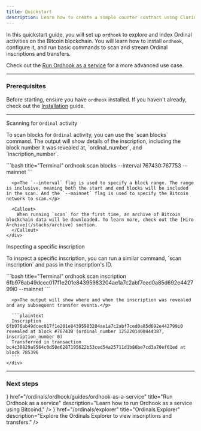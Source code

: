 ```yaml
---
title: Quickstart
description: Learn how to create a simple counter contract using Clarinet.
---
```



In this quickstart guide, you will set up `ordhook` to explore and index Ordinal activities on the Bitcoin blockchain. You will learn how to install `ordhook`, configure it, and run basic commands to scan and stream Ordinal inscriptions and transfers.

Check out the [Run Ordhook as a service](/ordinals/ordhook/guides/ordhook-as-a-service) for a more advanced use case.

---

### Prerequisites

Before starting, ensure you have `ordhook` installed. If you haven't already, check out the [Installation](/ordinals/ordhook/installation) guide.

---

<div className='steps space-y-10'>
  <Step>
    <div className="flex flex-col space-y-3">
      <div className="w-full">
        <p className='text-lg font-bold m-0 dark:text-primary-foreground'>Scanning for <code className='text-lg'>Ordinal</code> activity</p>
        <div className='flex flex-col space-y-0'>
          <p>To scan blocks for <code>Ordinal</code> activity, you can use the `scan blocks` command. The output will show details of the inscription, including the block number it was revealed at, `ordinal_number`, and `inscription_number`.</p>
        </div>
      </div>
      <div className="w-full">
        ```bash title="Terminal"
        ordhook scan blocks --interval 767430:767753 --mainnet
        ```
      </div>

      <p>The `--interval` flag is used to specify a block range. The range is inclusive, meaning both the start and end blocks will be included in the scan. And the `--mainnet` flag is used to specify the Bitcoin network to scan.</p>
    
      <Callout>
        When running `scan` for the first time, an archive of Bitcoin blockchain data will be downloaded. To learn more, check out the [Hiro Archive](/stacks/archive) section.
      </Callout>
    </div>
  </Step>

  <Step>
    <div className="flex flex-col space-y-3">
      <div className="w-full">
        <p className='text-lg font-bold m-0 dark:text-primary-foreground'>Inspecting a specific inscription</p>
        <p>To inspect a specific inscription, you can run a similar command, `scan inscription` and pass in the inscription's ID.</p>
      </div>
      <div className="w-full">
        ```bash title="Terminal"
        ordhook scan inscription 6fb976ab49dcec017f1e201e84395983204ae1a7c2abf7ced0a85d692e442799i0 --mainnet
        ```
      </div>

      <p>The output will show where and when the inscription was revealed and any subsequent transfer events.</p>

      ```plaintext
      Inscription 6fb976ab49dcec017f1e201e84395983204ae1a7c2abf7ced0a85d692e442799i0 revealed at block #767430 (ordinal_number 1252201400444387, inscription_number 0)
      Transferred in transaction bc4c30829a9564c0d58e6287195622b53ced54a25711d1b86be7cd3a70ef61ed at block 785396
      ```
    </div>
  </Step>
</div>

---

### Next steps

<Cards className='sm:grid-cols-1'>
  <SmallCard
    icon={<Code className='text-primary' />}
    href="/ordinals/ordhook/guides/ordhook-as-a-service"
    title="Run Ordhook as a service"
    description="Learn how to run Ordhook as a service using Bitcoind."
  />
  <SmallCard
    icon={<Terminal className='text-primary' />}
    href="/ordinals/explorer"
    title="Ordinals Explorer"
    description="Explore the Ordinals Explorer to view inscriptions and transfers."
  />
</Cards>
